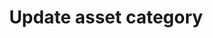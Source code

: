 ---
title: 'Update asset category'
openapi: 'openapi-v2-assets PUT /assets/batch/update_category'
---